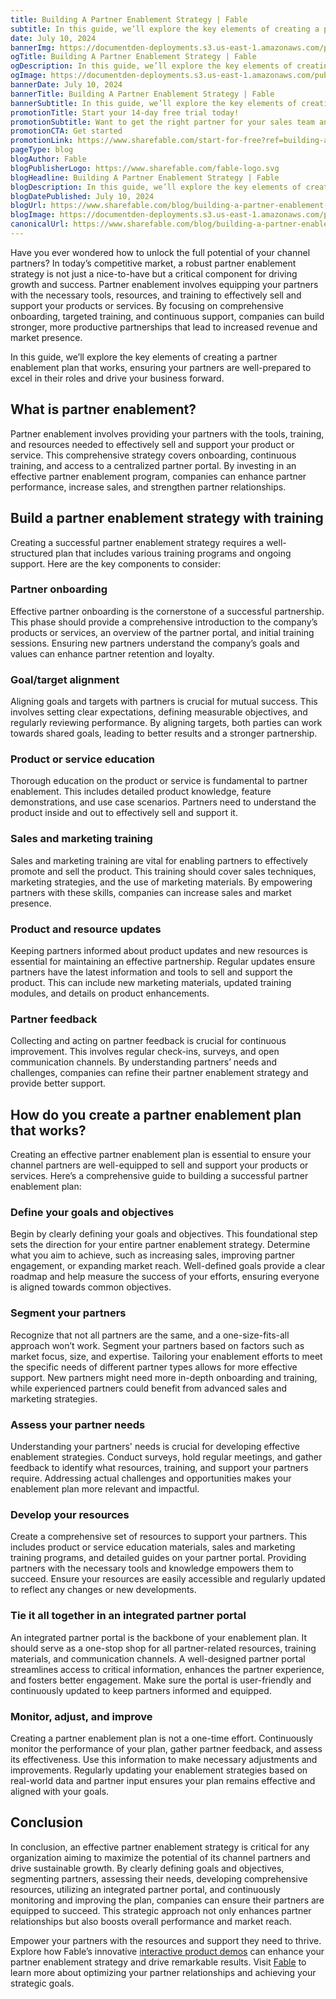 ```yaml
---
title: Building A Partner Enablement Strategy | Fable
subtitle: In this guide, we’ll explore the key elements of creating a partner enablement plan that works, ensuring your partners are well-prepared to excel in their roles and drive your business forward.
date: July 10, 2024
bannerImg: https://documentden-deployments.s3.us-east-1.amazonaws.com/public/513f393f-7d49-43be-b986-0adb8eeab8b7
ogTitle: Building A Partner Enablement Strategy | Fable 
ogDescription: In this guide, we’ll explore the key elements of creating a partner enablement plan that works, ensuring your partners are well-prepared to excel in their roles and drive your business forward.
ogImage: https://documentden-deployments.s3.us-east-1.amazonaws.com/public/513f393f-7d49-43be-b986-0adb8eeab8b7
bannerDate: July 10, 2024
bannerTitle: Building A Partner Enablement Strategy | Fable 
bannerSubtitle: In this guide, we’ll explore the key elements of creating a partner enablement plan that works, ensuring your partners are well-prepared to excel in their roles and drive your business forward.
promotionTitle: Start your 14-day free trial today!
promotionSubtitle: Want to get the right partner for your sales team and close more deals?
promotionCTA: Get started
promotionLink: https://www.sharefable.com/start-for-free?ref=building-a-partner-enablement-strategy
pageType: blog
blogAuthor: Fable
blogPublisherLogo: https://www.sharefable.com/fable-logo.svg
blogHeadline: Building A Partner Enablement Strategy | Fable
blogDescription: In this guide, we’ll explore the key elements of creating a partner enablement plan that works, ensuring your partners are well-prepared to excel in their roles and drive your business forward.
blogDatePublished: July 10, 2024
blogUrl: https://www.sharefable.com/blog/building-a-partner-enablement-strategy
blogImage: https://documentden-deployments.s3.us-east-1.amazonaws.com/public/513f393f-7d49-43be-b986-0adb8eeab8b7
canonicalUrl: https://www.sharefable.com/blog/building-a-partner-enablement-strategy
---
```


Have you ever wondered how to unlock the full potential of your channel partners? In today’s competitive market, a robust partner enablement strategy is not just a nice-to-have but a critical component for driving growth and success. Partner enablement involves equipping your partners with the necessary tools, resources, and training to effectively sell and support your products or services. By focusing on comprehensive onboarding, targeted training, and continuous support, companies can build stronger, more productive partnerships that lead to increased revenue and market presence.

In this guide, we’ll explore the key elements of creating a partner enablement plan that works, ensuring your partners are well-prepared to excel in their roles and drive your business forward.

## What is partner enablement?

Partner enablement involves providing your partners with the tools, training, and resources needed to effectively sell and support your product or service. This comprehensive strategy covers onboarding, continuous training, and access to a centralized partner portal. By investing in an effective partner enablement program, companies can enhance partner performance, increase sales, and strengthen partner relationships.

## Build a partner enablement strategy with training

Creating a successful partner enablement strategy requires a well-structured plan that includes various training programs and ongoing support. Here are the key components to consider:

### Partner onboarding

Effective partner onboarding is the cornerstone of a successful partnership. This phase should provide a comprehensive introduction to the company’s products or services, an overview of the partner portal, and initial training sessions. Ensuring new partners understand the company’s goals and values can enhance partner retention and loyalty.

### Goal/target alignment

Aligning goals and targets with partners is crucial for mutual success. This involves setting clear expectations, defining measurable objectives, and regularly reviewing performance. By aligning targets, both parties can work towards shared goals, leading to better results and a stronger partnership.

### Product or service education

Thorough education on the product or service is fundamental to partner enablement. This includes detailed product knowledge, feature demonstrations, and use case scenarios. Partners need to understand the product inside and out to effectively sell and support it.

### Sales and marketing training

Sales and marketing training are vital for enabling partners to effectively promote and sell the product. This training should cover sales techniques, marketing strategies, and the use of marketing materials. By empowering partners with these skills, companies can increase sales and market presence.

### Product and resource updates

Keeping partners informed about product updates and new resources is essential for maintaining an effective partnership. Regular updates ensure partners have the latest information and tools to sell and support the product. This can include new marketing materials, updated training modules, and details on product enhancements.

### Partner feedback

Collecting and acting on partner feedback is crucial for continuous improvement. This involves regular check-ins, surveys, and open communication channels. By understanding partners’ needs and challenges, companies can refine their partner enablement strategy and provide better support.

## How do you create a partner enablement plan that works?

Creating an effective partner enablement plan is essential to ensure your channel partners are well-equipped to sell and support your products or services. Here’s a comprehensive guide to building a successful partner enablement plan:

### Define your goals and objectives

Begin by clearly defining your goals and objectives. This foundational step sets the direction for your entire partner enablement strategy. Determine what you aim to achieve, such as increasing sales, improving partner engagement, or expanding market reach. Well-defined goals provide a clear roadmap and help measure the success of your efforts, ensuring everyone is aligned towards common objectives.

### Segment your partners

Recognize that not all partners are the same, and a one-size-fits-all approach won’t work. Segment your partners based on factors such as market focus, size, and expertise. Tailoring your enablement efforts to meet the specific needs of different partner types allows for more effective support. New partners might need more in-depth onboarding and training, while experienced partners could benefit from advanced sales and marketing strategies.

### Assess your partner needs

Understanding your partners' needs is crucial for developing effective enablement strategies. Conduct surveys, hold regular meetings, and gather feedback to identify what resources, training, and support your partners require. Addressing actual challenges and opportunities makes your enablement plan more relevant and impactful.

### Develop your resources

Create a comprehensive set of resources to support your partners. This includes product or service education materials, sales and marketing training programs, and detailed guides on your partner portal. Providing partners with the necessary tools and knowledge empowers them to succeed. Ensure your resources are easily accessible and regularly updated to reflect any changes or new developments.

### Tie it all together in an integrated partner portal

An integrated partner portal is the backbone of your enablement plan. It should serve as a one-stop shop for all partner-related resources, training materials, and communication channels. A well-designed partner portal streamlines access to critical information, enhances the partner experience, and fosters better engagement. Make sure the portal is user-friendly and continuously updated to keep partners informed and equipped.

### Monitor, adjust, and improve

Creating a partner enablement plan is not a one-time effort. Continuously monitor the performance of your plan, gather partner feedback, and assess its effectiveness. Use this information to make necessary adjustments and improvements. Regularly updating your enablement strategies based on real-world data and partner input ensures your plan remains effective and aligned with your goals.

## Conclusion

In conclusion, an effective partner enablement strategy is critical for any organization aiming to maximize the potential of its channel partners and drive sustainable growth. By clearly defining goals and objectives, segmenting partners, assessing their needs, developing comprehensive resources, utilizing an integrated partner portal, and continuously monitoring and improving the plan, companies can ensure their partners are equipped to succeed. This strategic approach not only enhances partner relationships but also boosts overall performance and market reach.

Empower your partners with the resources and support they need to thrive. Explore how Fable’s innovative [interactive product demos](https://www.sharefable.com/products?ref=building-a-partner-enablement-strategy) can enhance your partner enablement strategy and drive remarkable results. Visit [Fable](https://www.sharefable.com/start-for-free?ref=building-a-partner-enablement-strategy) to learn more about optimizing your partner relationships and achieving your strategic goals.
